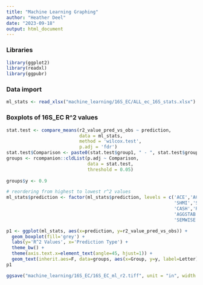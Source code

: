 ```yaml
---
title: "Machine Learning Graphing"
author: "Heather Deel"
date: "2023-09-18"
output: html_document
---
```


### Libraries
```r
library(ggplot2)
library(readxl)
library(ggpubr)
```

### Data import
```r
ml_stats <- read_xlsx("machine_learning/16S_EC/ALL_ec_16S_stats.xlsx")
```

### Boxplots of 16S_EC R^2 values
```r
stat.test <- compare_means(r2_value_pred_vs_obs ~ prediction,
                           data = ml_stats,
                           method = 'wilcox.test',
                           p.adj = 'fdr')
stat.test$Comparison <- paste0(stat.test$group1, " - ", stat.test$group2)
groups <- rcompanion::cldList(p.adj ~ Comparison,
                              data = stat.test,
                              threshold = 0.05)
  
groups$y <- 0.9

# reordering from highest to lowest r^2 values
ml_stats$prediction <- factor(ml_stats$prediction, levels = c('ACE','ACTIVEC',
                                                              'SHMI','SOM','DIST',
                                                              'CASH','RESP','ROOT',
                                                              'AGGSTAB','WATERCAP',
                                                              'SEMWISE','RICH'))

p1 <- ggplot(ml_stats, aes(x=prediction, y=r2_value_pred_vs_obs)) + 
  geom_boxplot(fill='grey') + 
  labs(y='R^2 Values', x='Prediction Type') + 
  theme_bw() + 
  theme(axis.text.x=element_text(angle=45, hjust=1)) +
  geom_text(inherit.aes=F, data=groups, aes(x=Group, y=y, label=Letter))
p1

ggsave("machine_learning/16S_EC/16S_EC_ml_r2.tiff", unit = "in", width = 6, height = 6, dpi = 300, device = "tiff")
```


